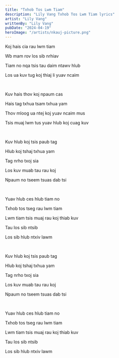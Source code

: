 ```yaml
---
title: "Txhob Tos Lwm Tiam"
description: "Lily Vang Txhob Tos Lwm Tiam lyrics"
artist: "Lily Vang"
writtenBy: "Lily Vang"
pubDate: "2024-04-19"
heroImage: "/artists/nkauj-picture.png"
---
```


Koj hais cia rau lwm tiam

Wb mam rov los sib nrhiav

Tiam no nqa tsis tau daim ntawv hlub

Los ua kuv tug koj thiaj li yuav ncaim

<br />

Kuv hais thov koj npaum cas

Hais tag txhua tsam txhua yam

Thov mloog ua ntej koj yuav ncaim mus

Tsis muaj lwm tus yuav hlub koj cuag kuv

<br />

Kuv hlub koj tsis paub tag

Hlub koj tshaj txhua yam

Tag nrho txoj sia

Los kuv muab tau rau koj

Npaum no tseem tsuas dab tsi

<br />

Yuav hlub ces hlub tiam no

Txhob tos tseg rau lwm tiam

Lwm tiam tsis muaj rau koj thiab kuv

Tau los sib ntsib

Los sib hlub ntxiv lawm

<br />

Kuv hlub koj tsis paub tag

Hlub koj tshaj txhua yam

Tag nrho txoj sia

Los kuv muab tau rau koj

Npaum no tseem tsuas dab tsi

<br />

Yuav hlub ces hlub tiam no

Txhob tos tseg rau lwm tiam

Lwm tiam tsis muaj rau koj thiab kuv

Tau los sib ntsib

Los sib hlub ntxiv lawm
